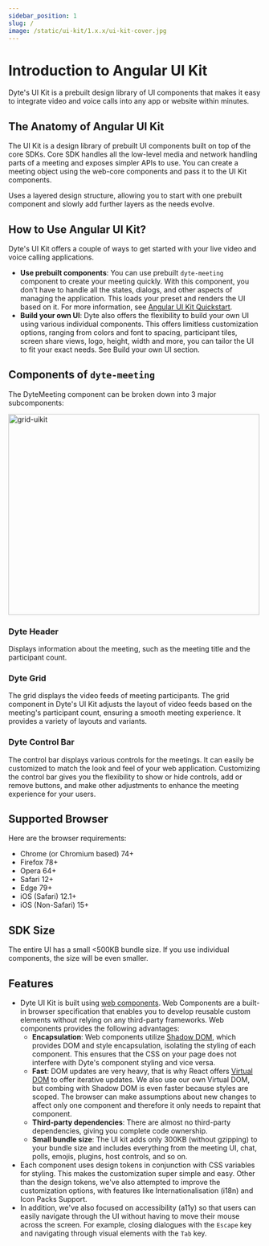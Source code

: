 ```yaml
---
sidebar_position: 1
slug: /
image: /static/ui-kit/1.x.x/ui-kit-cover.jpg
---
```


# Introduction to Angular UI Kit

Dyte's UI Kit is a prebuilt design library of UI components that makes it easy
to integrate video and voice calls into any app or website within minutes.

## The Anatomy of Angular UI Kit

The UI Kit is a design library of prebuilt UI components built on top of the
core SDKs. Core SDK handles all the low-level media and network handling parts
of a meeting and exposes simpler APIs to use. You can create a meeting object
using the web-core components and pass it to the UI Kit components.

Uses a layered design structure, allowing you to start with one prebuilt
component and slowly add further layers as the needs evolve.

## How to Use Angular UI Kit?

Dyte's UI Kit offers a couple of ways to get started with your live video and
voice calling applications.

- **Use prebuilt components**: You can use prebuilt `dyte-meeting` component to
  create your meeting quickly. With this component, you don't have to handle all
  the states, dialogs, and other aspects of managing the application. This loads
  your preset and renders the UI based on it. For more information, see
  [Angular UI Kit Quickstart](/angular-ui-kit/quickstart).
- **Build your own UI**: Dyte also offers the flexibility to build your own UI
  using various individual components. This offers limitless customization
  options, ranging from colors and font to spacing, participant tiles, screen
  share views, logo, height, width and more, you can tailor the UI to fit your
  exact needs. See Build your own UI section.

## Components of `dyte-meeting`

The DyteMeeting component can be broken down into 3 major subcomponents:

<img
  src="/static/ui-kit/1.x.x/grid-comps.png"
  width="500"
  height="400"
  alt="grid-uikit"
  className="comps-uikit"
/>

### Dyte Header

Displays information about the meeting, such as the meeting title and the participant count.

### Dyte Grid

The grid displays the video feeds of meeting participants. The grid component in Dyte's UI Kit adjusts the layout of video feeds based on the meeting's participant count, ensuring a smooth meeting experience. It provides a variety of layouts and variants.

### Dyte Control Bar

The control bar displays various controls for the meetings. It can easily be customized to match the look and feel of your web application. Customizing the control bar gives you the flexibility to show or hide controls, add or remove buttons, and make other adjustments to enhance the meeting experience for your users.

## Supported Browser

Here are the browser requirements:

- Chrome (or Chromium based) 74+
- Firefox 78+
- Opera 64+
- Safari 12+
- Edge 79+
- iOS (Safari) 12.1+
- iOS (Non-Safari) 15+

## SDK Size

The entire UI has a small \<500KB bundle size. If you use individual components,
the size will be even smaller.

## Features

- Dyte UI Kit is built using
  [web components](https://developer.mozilla.org/en-US/docs/Web/Web_Components). Web Components are a built-in browser specification that enables you to develop reusable custom elements without relying on any third-party frameworks. Web components provides the following advantages:
  - **Encapsulation**: Web components utilize [Shadow DOM](https://developer.mozilla.org/en-US/docs/Web/Web_Components/Using_shadow_DOM), which provides DOM and style encapsulation, isolating the styling of each component. This ensures that the CSS on your page does not interfere with Dyte's component styling and vice versa.
  - **Fast**: DOM updates are very heavy, that is why React offers [Virtual DOM](https://reactjs.org/docs/faq-internals.html) to offer iterative updates. We also use our own Virtual DOM, but combing with Shadow DOM is even faster because styles are scoped. The browser can make assumptions about new changes to affect only one component and therefore it only needs to repaint that component.
  - **Third-party dependencies**: There are almost no third-party dependencies, giving you complete code ownership.
  - **Small bundle size**: The UI kit adds only 300KB (without gzipping) to your bundle size and includes everything from the meeting UI, chat, polls, emojis, plugins, host controls, and so on.
- Each component uses design tokens in conjunction with CSS variables for
  styling. This makes the customization super simple and easy. Other than the
  design tokens, we've also attempted to improve the customization options, with
  features like Internationalisation (i18n) and Icon Packs Support.
- In addition, we've also focused on accessibility (a11y) so that users can
  easily navigate through the UI without having to move their mouse across the
  screen. For example, closing dialogues with the `Escape` key and navigating
  through visual elements with the `Tab` key.

